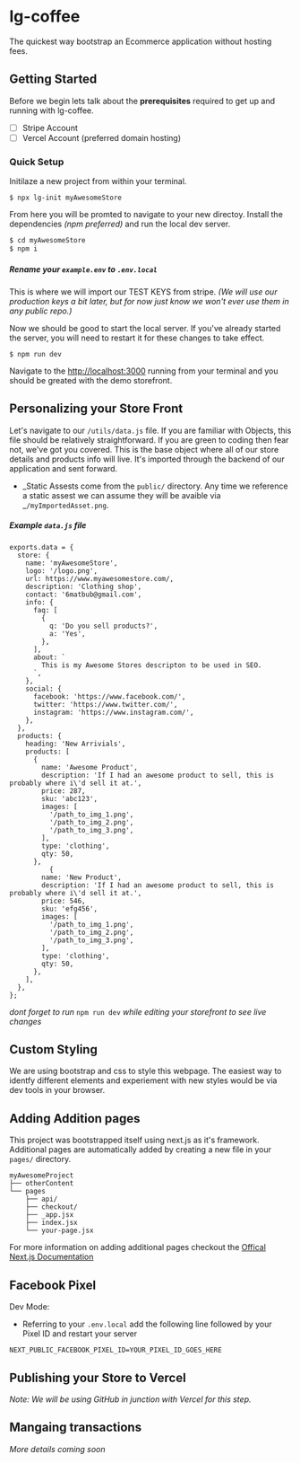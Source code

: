 # lg-coffee

The quickest way bootstrap an Ecommerce application without hosting fees.

## Getting Started

Before we begin lets talk about the **prerequisites** required to get up and running with lg-coffee. 

  - [ ] Stripe Account
  - [ ] Vercel Account (preferred domain hosting)

### Quick Setup

Initilaze a new project from within your terminal. 

```
$ npx lg-init myAwesomeStore
```

From here you will be promted to navigate to your new directoy. Install the dependencies _(npm preferred)_ 
and run the local dev server.

```bash
$ cd myAwesomeStore
$ npm i 
```

##### Rename your `example.env` to `.env.local`

This is where we will import our TEST KEYS from stripe. 
_(We will use our production keys a bit later, but for now just know we won't 
ever use them in any public repo.)_

Now we should be good to start the local server.
If you've already started the server, you will need to restart 
it for these changes to take effect.

```
$ npm run dev
```

Navigate to the <a href="http://localhost:3000" target="_blank">http://localhost:3000</a> 
running from your terminal and you should be greated with the demo storefront. 

## Personalizing your Store Front

Let's navigate to our `/utils/data.js` file. If you are familiar with Objects, 
this file should be relatively straightforward. 
If you are green to coding then fear not, we've got you covered. 
This is the base object where all of our store details and products info will live. 
It's imported through the backend of our application and sent forward.

- _Static Assests come from the `public/` directory. Any time we reference a static assest we can assume they will be avaible via _`/myImportedAsset.png`.

##### Example `data.js` file

```
exports.data = {
  store: {
    name: 'myAwesomeStore',
    logo: '/logo.png',
    url: https://www.myawesomestore.com/,
    description: 'Clothing shop',
    contact: '6matbub@gmail.com',
    info: {
      faq: [
        {
          q: 'Do you sell products?',
          a: 'Yes',
        },       
      ],
      about: `
        This is my Awesome Stores descripton to be used in SEO.
      `,
    },
    social: {
      facebook: 'https://www.facebook.com/',
      twitter: 'https://www.twitter.com/',
      instagram: 'https://www.instagram.com/',
    },
  },
  products: {
    heading: 'New Arrivials',
    products: [
      {
        name: 'Awesome Product',
        description: 'If I had an awesome product to sell, this is probably where i\'d sell it at.',        
        price: 287, 
        sku: 'abc123',
        images: [
          '/path_to_img_1.png',
          '/path_to_img_2.png',
          '/path_to_img_3.png',
        ],
        type: 'clothing',        
        qty: 50,
      },
          {
        name: 'New Product',
        description: 'If I had an awesome product to sell, this is probably where i\'d sell it at.',        
        price: 546, 
        sku: 'efg456',
        images: [
          '/path_to_img_1.png',
          '/path_to_img_2.png',
          '/path_to_img_3.png',
        ],
        type: 'clothing',        
        qty: 50,
      },
    ],
  },
};

```

_dont forget to run_ `npm run dev` _while editing your storefront to see live changes_

## Custom Styling

We are using bootstrap and css to style this webpage. The easiest way to identfy different elements and 
experiement with new styles would be via dev tools in your browser.

## Adding Addition pages

This project was bootstrapped itself using next.js as it's framework. 
Additional pages are automatically added by creating a new file in your `pages/` directory.

```
myAwesomeProject
├── otherContent
└── pages
    ├── api/
    ├── checkout/
    ├── _app.jsx
    ├── index.jsx
    └── your-page.jsx
```

For more information on adding additional pages checkout the <a href="https://nextjs.org/docs/basic-features/pages" target="_blank">Offical Next.js Documentation</a>

## Facebook Pixel


Dev Mode: 
- Referring to your `.env.local` add the following line followed by your Pixel ID and restart your server
```
NEXT_PUBLIC_FACEBOOK_PIXEL_ID=YOUR_PIXEL_ID_GOES_HERE
```

## Publishing your Store to Vercel

_Note: We will be using GitHub in junction with Vercel for this step._

## Mangaing transactions

_More details coming soon_
